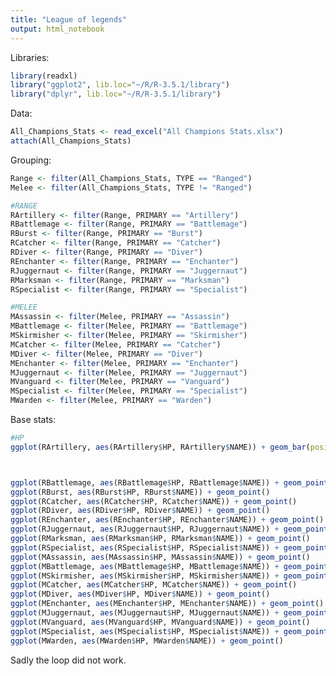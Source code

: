 ```yaml
---
title: "League of legends"
output: html_notebook
---
```


Libraries:
```r
library(readxl)
library("ggplot2", lib.loc="~/R/R-3.5.1/library")
library("dplyr", lib.loc="~/R/R-3.5.1/library")
```

Data:
```r
All_Champions_Stats <- read_excel("All Champions Stats.xlsx")
attach(All_Champions_Stats)
```

Grouping:
```r
Range <- filter(All_Champions_Stats, TYPE == "Ranged")
Melee <- filter(All_Champions_Stats, TYPE != "Ranged")

#RANGE
RArtillery <- filter(Range, PRIMARY == "Artillery")
RBattlemage <- filter(Range, PRIMARY == "Battlemage")
RBurst <- filter(Range, PRIMARY == "Burst")
RCatcher <- filter(Range, PRIMARY == "Catcher")
RDiver <- filter(Range, PRIMARY == "Diver")
REnchanter <- filter(Range, PRIMARY == "Enchanter")
RJuggernaut <- filter(Range, PRIMARY == "Juggernaut")
RMarksman <- filter(Range, PRIMARY == "Marksman")
RSpecialist <- filter(Range, PRIMARY == "Specialist")

#MELEE
MAssassin <- filter(Melee, PRIMARY == "Assassin")
MBattlemage <- filter(Melee, PRIMARY == "Battlemage")
MSkirmisher <- filter(Melee, PRIMARY == "Skirmisher")
MCatcher <- filter(Melee, PRIMARY == "Catcher")
MDiver <- filter(Melee, PRIMARY == "Diver")
MEnchanter <- filter(Melee, PRIMARY == "Enchanter")
MJuggernaut <- filter(Melee, PRIMARY == "Juggernaut")
MVanguard <- filter(Melee, PRIMARY == "Vanguard")
MSpecialist <- filter(Melee, PRIMARY == "Specialist")
MWarden <- filter(Melee, PRIMARY == "Warden")

```

Base stats:
```r
#HP
ggplot(RArtillery, aes(RArtillery$HP, RArtillery$NAME)) + geom_bar(position="dodge", stat="identity")



ggplot(RBattlemage, aes(RBattlemage$HP, RBattlemage$NAME)) + geom_point()
ggplot(RBurst, aes(RBurst$HP, RBurst$NAME)) + geom_point()
ggplot(RCatcher, aes(RCatcher$HP, RCatcher$NAME)) + geom_point()
ggplot(RDiver, aes(RDiver$HP, RDiver$NAME)) + geom_point()
ggplot(REnchanter, aes(REnchanter$HP, REnchanter$NAME)) + geom_point()
ggplot(RJuggernaut, aes(RJuggernaut$HP, RJuggernaut$NAME)) + geom_point()
ggplot(RMarksman, aes(RMarksman$HP, RMarksman$NAME)) + geom_point()
ggplot(RSpecialist, aes(RSpecialist$HP, RSpecialist$NAME)) + geom_point()
ggplot(MAssassin, aes(MAssassin$HP, MAssassin$NAME)) + geom_point()
ggplot(MBattlemage, aes(MBattlemage$HP, MBattlemage$NAME)) + geom_point()
ggplot(MSkirmisher, aes(MSkirmisher$HP, MSkirmisher$NAME)) + geom_point()
ggplot(MCatcher, aes(MCatcher$HP, MCatcher$NAME)) + geom_point()
ggplot(MDiver, aes(MDiver$HP, MDiver$NAME)) + geom_point()
ggplot(MEnchanter, aes(MEnchanter$HP, MEnchanter$NAME)) + geom_point()
ggplot(MJuggernaut, aes(MJuggernaut$HP, MJuggernaut$NAME)) + geom_point()
ggplot(MVanguard, aes(MVanguard$HP, MVanguard$NAME)) + geom_point()
ggplot(MSpecialist, aes(MSpecialist$HP, MSpecialist$NAME)) + geom_point()
ggplot(MWarden, aes(MWarden$HP, MWarden$NAME)) + geom_point()

```

Sadly the loop did not work.




